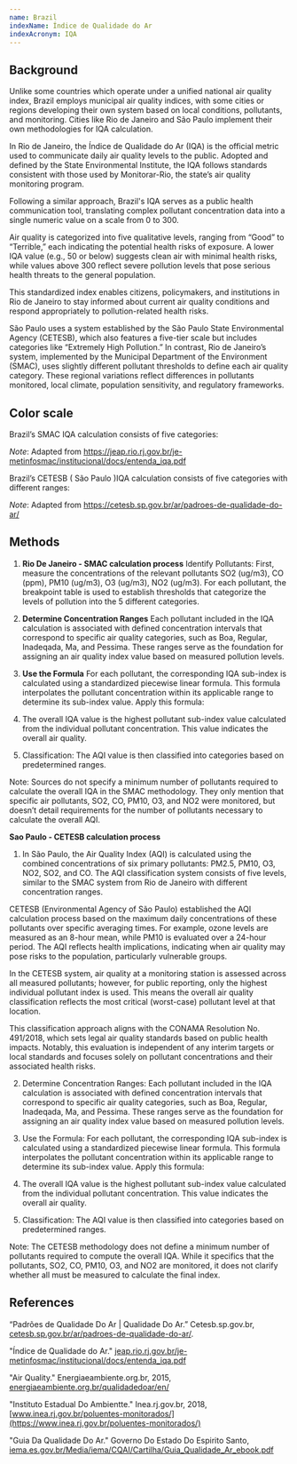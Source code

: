 ```yaml
---
name: Brazil
indexName: Índice de Qualidade do Ar 
indexAcronym: IQA
---
```



## Background

Unlike some countries which operate under a unified national air quality index, Brazil employs municipal air quality indices, with some cities or regions developing their own system based on 
local conditions, pollutants, and monitoring. Cities like Rio de Janeiro and São Paulo implement their own methodologies for IQA calculation. 

In Rio de Janeiro, the Índice de Qualidade do Ar (IQA) is the official metric used to communicate daily air quality levels to the public. Adopted and defined by the State Environmental 
Institute, the IQA follows standards consistent with those used by Monitorar-Rio, the state’s air quality monitoring program.

Following a similar approach, Brazil's IQA serves as a public health communication tool, translating complex pollutant concentration data into a single numeric value on a scale from 0 to 300.

Air quality is categorized into five qualitative levels, ranging from “Good” to “Terrible,” each indicating the potential health risks of exposure. A lower IQA value (e.g., 50 or below) 
suggests clean air with minimal health risks, while values above 300 reflect severe pollution levels that pose serious health threats to the general population.

This standardized index enables citizens, policymakers, and institutions in Rio de Janeiro to stay informed about current air quality conditions and respond appropriately to pollution-related 
health risks.

São Paulo uses a system established by the São Paulo State Environmental Agency (CETESB), which also features a five-tier scale but includes categories like “Extremely High Pollution.” 
In contrast, Rio de Janeiro’s system, implemented by the Municipal Department of the Environment (SMAC), uses slightly different pollutant thresholds to define each air quality category. 
These regional variations reflect differences in pollutants monitored, local climate, population sensitivity, and regulatory frameworks.


## Color scale

Brazil’s SMAC IQA calculation consists of five categories: 

<ColorScale index="brazil" value={true} variations="Rio de Janeiro"/>

_Note_: Adapted from https://jeap.rio.rj.gov.br/je-metinfosmac/institucional/docs/entenda_iqa.pdf


Brazil’s CETESB  ( São Paulo )IQA calculation consists of five categories with different ranges: 

<ColorScale index="brazil" value={true} variations="São Paulo"/>

_Note_: Adapted from https://cetesb.sp.gov.br/ar/padroes-de-qualidade-do-ar/


## Methods

1. **Rio De Janeiro - SMAC calculation process**
Identify Pollutants: First, measure the concentrations of the relevant pollutants SO2 (ug/m3), CO (ppm), PM10 (ug/m3), O3 (ug/m3), NO2 (ug/m3). For each pollutant, the breakpoint table 
is used to establish thresholds that categorize the levels of pollution into the 5 different categories. 


<BreakpointsTable index="brazil" />

2. **Determine Concentration Ranges** 
Each pollutant included in the IQA calculation is associated with defined concentration intervals that correspond to specific air quality categories, such as Boa, Regular, Inadeqada, 
Ma, and Pessima. These ranges serve as the foundation for assigning an air quality index value based on measured pollution levels. 

3. **Use the Formula** 
For each pollutant, the corresponding IQA sub-index is calculated using a standardized piecewise linear formula. This formula interpolates the pollutant concentration within its 
applicable range to determine its sub-index value. Apply this formula: 

<div class="latex-container">

<PiecewiseLatexDoc label="IQA" />

</div>

4. The overall IQA value is the highest pollutant sub-index value calculated from the individual pollutant concentration. This value indicates the overall air quality.

5. Classification: The AQI value is then classified into categories based on predetermined ranges.


<Admonition type="note">

Note: Sources do not specify a minimum number of pollutants required to calculate the overall IQA in the SMAC methodology. 
They only mention that specific air pollutants, SO2, CO, PM10, O3, and NO2 were monitored, but doesn’t detail requirements 
for the number of pollutants necessary to calculate the overall AQI. 

</Admonition>


<AqiCalculator
  client:only="solid"
  index="brazil"
  acronym={frontmatter.indexAcronym}
/>


**Sao Paulo - CETESB calculation process**
1. In São Paulo, the Air Quality Index (AQI) is calculated using the combined concentrations of six primary pollutants: PM2.5, PM10, O3, NO2, SO2, and CO. The AQI 
classification system consists of five levels, similar to the SMAC system from Rio de Janeiro with different concentration ranges. 


CETESB (Environmental Agency of São Paulo) established the AQI calculation process based on the maximum daily concentrations of these pollutants over specific averaging
times. For example, ozone levels are measured as an 8-hour mean, while PM10 is evaluated over a 24-hour period. The AQI reflects health implications, indicating when 
air quality may pose risks to the population, particularly vulnerable groups.

<BreakpointsTable index="brazil" />

In the CETESB system, air quality at a monitoring station is assessed across all measured pollutants; however, for public reporting, only the highest individual pollutant 
index is used. This means the overall air quality classification reflects the most critical (worst-case) pollutant level at that location.

This classification approach aligns with the CONAMA Resolution No. 491/2018, which sets legal air quality standards based on public health impacts. Notably, this evaluation 
is independent of any interim targets or local standards and focuses solely on pollutant concentrations and their associated health risks.


2. Determine Concentration Ranges: Each pollutant included in the IQA calculation is associated with defined concentration intervals that correspond to specific air quality 
categories, such as Boa, Regular, Inadeqada, Ma, and Pessima. These ranges serve as the foundation for assigning an air quality index value based on measured pollution levels. 

3. Use the Formula: For each pollutant, the corresponding IQA sub-index is calculated using a standardized piecewise linear formula. This formula interpolates the pollutant concentration 
within its applicable range to determine its sub-index value. Apply this formula: 

<div class="latex-container">

<PiecewiseLatexDoc label="IQA" />

</div>

4. The overall IQA value is the highest pollutant sub-index value calculated from the individual pollutant concentration. This value indicates the overall air quality.

5. Classification: The AQI value is then classified into categories based on predetermined ranges.

<Admonition type="note">

Note: The CETESB methodology does not define a minimum number of pollutants required to compute 
the overall IQA. While it specifics that the pollutants, SO2, CO, PM10, O3, and NO2 are monitored, 
it does not clarify whether all must be measured to calculate the final index. 

</Admonition>




## References

“Padrões de Qualidade Do Ar | Qualidade Do Ar.” Cetesb.sp.gov.br, [cetesb.sp.gov.br/ar/padroes-de-qualidade-do-ar/](cetesb.sp.gov.br/ar/padroes-de-qualidade-do-ar/).

"Índice de Qualidade do Ar." [jeap.rio.rj.gov.br/je-metinfosmac/institucional/docs/entenda_iqa.pdf](https://jeap.rio.rj.gov.br/je-metinfosmac/institucional/docs/entenda_iqa.pdf)

"Air Quality." Energiaeambiente.org.br, 2015, [energiaeambiente.org.br/qualidadedoar/en/](https://energiaeambiente.org.br/qualidadedoar/en/)

"Instituto Estadual Do Ambientte." Inea.rj.gov.br, 2018, [www.inea.rj.gov.br/poluentes-monitorados/](https://www.inea.rj.gov.br/poluentes-monitorados/)

"Guia Da Qualidade Do Ar." Governo Do Estado Do Espirito Santo, [iema.es.gov.br/Media/iema/CQAI/Cartilha/Guia_Qualidade_Ar_ebook.pdf](https://iema.es.gov.br/Media/iema/CQAI/Cartilha/Guia_Qualidade_Ar_ebook.pdf)


